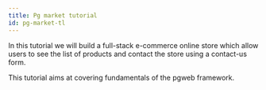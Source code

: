 ```yaml
---
title: Pg market tutorial
id: pg-market-tl
---
```


In this tutorial we will build a full-stack e-commerce online store which allow users to see the list of products and contact the store using a contact-us form.

This tutorial aims at covering fundamentals of the pgweb framework.